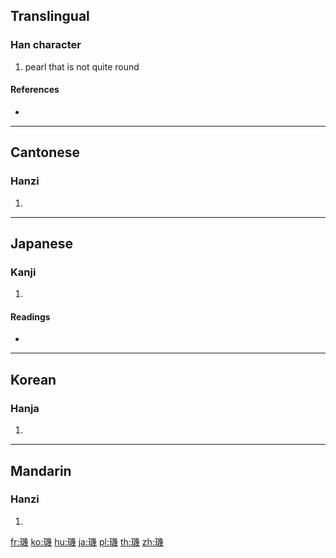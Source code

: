 {{also|玑}}
==Translingual==

===Han character===
{{Han char|rn=96|rad=玉|as=12|sn=16|four=12153|canj=MGVII}}

# pearl that is not quite round

====References====
* {{Han ref|kx=0742.170|dkj=21253|dj=1151.300|hdz=21139.020|uh=74A3|ud=29859|bh=BF59|bd=48985}}

----

==Cantonese==

===Hanzi===
{{yue-hanzi|jyut=|y=gei1|sim=玑}}

# {{defn|lang=yue|sort=玉12}}

----

==Japanese==

===Kanji===
{{ja-kanji|grade=|rs=玉12}}

# {{defn|lang=ja|sort=玉12}}

====Readings====
* {{ja-readings|on=[[き]] (ki), [[け]] (ke), [[げ]] (ge), [[ぎ]] (gi)|kun=[[たま]] (tama)|nanori=}}

----

==Korean==

===Hanja===
{{ko-hanja|hangeul=기|eumhun=|rv=gi|mr=ki|y=ki}}

# {{defn|lang=ko|sort=玉12}}

----

==Mandarin==

===Hanzi===
{{cmn-hanzi|sim=玑|pin=[[jī]] ([[ji1]])|wg=chi<sup>1</sup>}}

# {{defn|lang=cmn|sort=玉12}}

[[fr:璣]]
[[ko:璣]]
[[hu:璣]]
[[ja:璣]]
[[pl:璣]]
[[th:璣]]
[[zh:璣]]